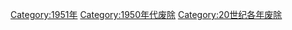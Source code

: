 {{discat|195|1|1949|1960}}
{{Commonscat|1951 disestablishments}}

[[Category:1951年|Category:1951年]]
[[Category:1950年代废除|Category:1950年代废除]]
[[Category:20世纪各年废除|Category:20世纪各年废除]]